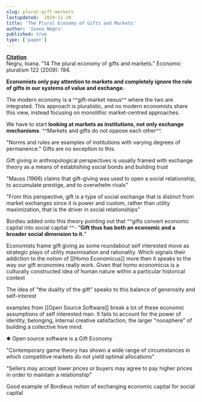 ```yaml
---
slug: plural-gift-markets
lastupdated:  2020-11-28
title: 'The Plural Economy of Gifts and Markets'
author: 'Ioana Negru'
published: true
type: ['paper']
---
```


<SimpleCard>
<Subtext>

[**Citation**](https://www.taylorfrancis.com/books/e/9780203871812/chapters/10.4324/9780203871812-22)  
Negru, Ioana. "14 The plural economy of gifts and markets." Economic pluralism 122 (2009): 194.

</Subtext>
</SimpleCard>


**Economists only pay attention to markets and completely ignore the role of gifts in our systems of value and exchange.**

The modern economy is a ^^gift-market nexus^^ where the two are integrated. This approach is pluralistic, and no modern economists share this view, instead focusing on monolithic market-centred approaches.
    
We have to start **looking at markets as institutions, not only exchange mechanisms**. ^^Markets and gifts do not oppose each other^^. 

"Norms and rules are examples of institutions with varying degrees of permanence." Gifts are no exception to this.

Gift giving in anthropological perspectives is usually framed with exchange theory 
as a means of establishing social bonds and building trust
    
"Mauss (1966) claims that gift-giving was used to open a social relationship, to accumulate prestige, and to overwhelm rivals"
    
"From this perspective, gift is a type of social exchange that is distinct from market exchanges since it is power and custom, rather than utility maximization, that is the driver in social relationships"

Bordieu added onto this theory pointing out that ^^gifts convert economic capital into social capital ^^-
"**Gift thus has both an economic and a broader social dimension to it.**"

Economists frame gift giving as some roundabout self interested move 
as strategic plays of utility maximisation and rationality. Which signals their addiction to the notion of [[Homo Economicus]] more then it speaks to the way our gift economies really work. Given that homo economicus is a culturally constructed idea of human nature within a particular historical context
    
The idea of "the duality of the gift" speaks to this balance of generosity and self-interest
    
examples from [[Open Source Software]] break a lot of these economic assumptions of self interested man. It fails to account for the power of identity, belonging, internal creative satisfaction, the larger "noosphere" of building a collective hive mind. 

✱ Open source software is a Gift Economy

"Contemporary game theory has shown a wide range of circumstances in which competitive markets do not yield optimal allocations"
    
"Sellers may accept lower prices or buyers may agree to pay higher prices in order to maintain a relationship"
    
Good example of Bordieus notion of exchanging economic capital for social capital
